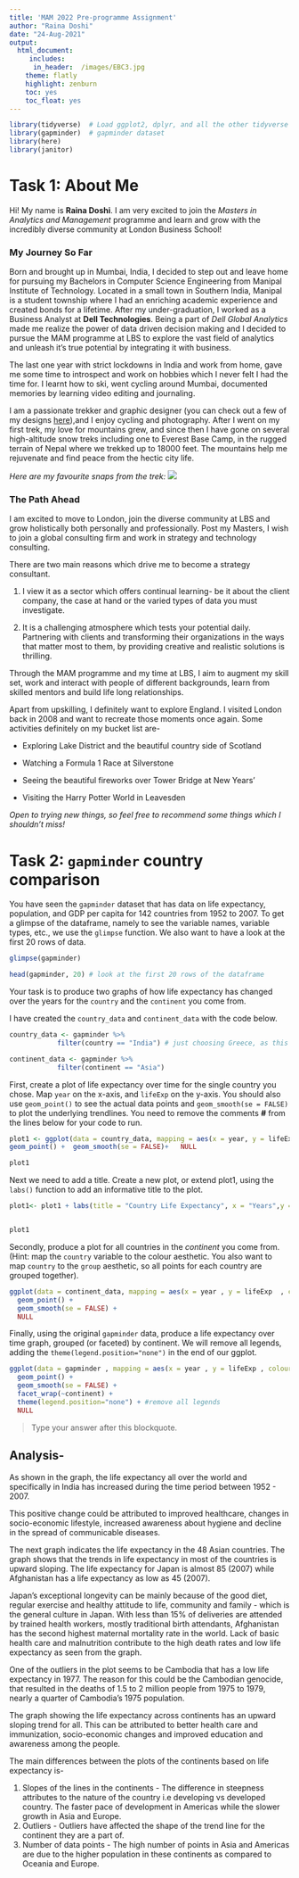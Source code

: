 ```yaml
---
title: 'MAM 2022 Pre-programme Assignment'
author: "Raina Doshi"
date: "24-Aug-2021"
output:
  html_document:
     includes:
      in_header:  /images/EBC3.jpg
    theme: flatly
    highlight: zenburn
    toc: yes
    toc_float: yes
---
```


```r
library(tidyverse)  # Load ggplot2, dplyr, and all the other tidyverse packages
library(gapminder)  # gapminder dataset
library(here)
library(janitor)
```



# Task 1: About Me

Hi! My name is **Raina Doshi**. I am very excited to join the *Masters in Analytics and Management* programme and learn and grow with the incredibly diverse community at London Business School!  

### My Journey So Far

Born and brought up in Mumbai, India, I decided to step out and leave home for pursuing my Bachelors in Computer Science Engineering from Manipal Institute of Technology. Located in a small town in Southern India, Manipal is a student township where I had an enriching academic experience and created bonds for a lifetime. 
After my under-graduation, I worked as a Business Analyst at **Dell Technologies**. Being a part of *Dell Global Analytics* made me realize the power of data driven decision making and I decided to pursue the MAM programme at LBS to explore the vast field of analytics and unleash it's true potential by integrating it with business. 

The last one year with strict lockdowns in India and work from home, gave me some time to introspect and work on hobbies which I never felt I had the time for. I learnt how to ski, went cycling around Mumbai, documented memories by learning video editing and journaling. 

I am a passionate trekker and graphic designer (you can check out a few of my designs [here](https://www.behance.net/rainadoshi/projects)),and I enjoy cycling and photography. After I went on my first trek, my love for mountains grew, and since then I have gone on several high-altitude snow treks including one to Everest Base Camp, in the rugged terrain of Nepal where we trekked up to 18000 feet. The mountains help me rejuvenate and find peace from the hectic city life. 

*Here are my favourite snaps from the trek:*
![](/images/EBC.png)

### The Path Ahead

I am excited to move to London, join the diverse community at LBS and grow holistically both personally and professionally. Post my Masters, I wish to join a global consulting firm and work in strategy and technology consulting. 

There are two main reasons which drive me to become a strategy consultant.  

1. I view it as a sector which offers continual learning- be it about the client company, the case at hand or the varied types of data you must investigate. 

2. It is a challenging atmosphere which tests your potential daily. Partnering with clients and transforming their organizations in the ways that matter most to them, by providing creative and realistic solutions is thrilling. 


Through the MAM programme and my time at LBS, I aim to augment my skill set, work and interact with people of different backgrounds, learn from skilled mentors and build life long relationships.

Apart from upskilling, I definitely want to explore England. I visited London back in 2008 and want to recreate those moments once again. Some activities definitely on my bucket list are-

  * Exploring Lake District and the beautiful country side of Scotland

  * Watching a Formula 1 Race at Silverstone

  * Seeing the beautiful fireworks over Tower Bridge at New Years'

  * Visiting the Harry Potter World in Leavesden

*Open to trying new things, so feel free to recommend some things which I shouldn't miss!*


# Task 2: `gapminder` country comparison

You have seen the `gapminder` dataset that has data on life expectancy, population, and GDP per capita for 142 countries from 1952 to 2007. To get a glimpse of the dataframe, namely to see the variable names, variable types, etc., we use the `glimpse` function. We also want to have a look at the first 20 rows of data.

```r
glimpse(gapminder)

head(gapminder, 20) # look at the first 20 rows of the dataframe

```

Your task is to produce two graphs of how life expectancy has changed over the years for the `country` and the `continent` you come from.

I have created the `country_data` and `continent_data` with the code below.

```r
country_data <- gapminder %>% 
            filter(country == "India") # just choosing Greece, as this is where I come from

continent_data <- gapminder %>% 
            filter(continent == "Asia")
```

First, create a plot of life expectancy over time for the single country you chose. Map `year` on the x-axis, and `lifeExp` on the y-axis. You should also use `geom_point()` to see the actual data points and `geom_smooth(se = FALSE)` to plot the underlying trendlines. You need to remove the comments **\#** from the lines below for your code to run.

```r
plot1 <- ggplot(data = country_data, mapping = aes(x = year, y = lifeExp))+
geom_point() +  geom_smooth(se = FALSE)+   NULL 

plot1
```

Next we need to add a title. Create a new plot, or extend plot1, using the `labs()` function to add an informative title to the plot.

```r
plot1<- plot1 + labs(title = "Country Life Expectancy", x = "Years",y = "Expectancy") +   NULL


plot1
```

Secondly, produce a plot for all countries in the *continent* you come from. (Hint: map the `country` variable to the colour aesthetic. You also want to map `country` to the `group` aesthetic, so all points for each country are grouped together).

```r

ggplot(data = continent_data, mapping = aes(x = year , y = lifeExp  , colour = country, group = country))+
  geom_point() + 
  geom_smooth(se = FALSE) +
  NULL

```

Finally, using the original `gapminder` data, produce a life expectancy over time graph, grouped (or faceted) by continent. We will remove all legends, adding the `theme(legend.position="none")` in the end of our ggplot.

```r
ggplot(data = gapminder , mapping = aes(x = year , y = lifeExp , colour= continent))+
  geom_point() + 
  geom_smooth(se = FALSE) +
  facet_wrap(~continent) +
  theme(legend.position="none") + #remove all legends
  NULL
```

> Type your answer after this blockquote.


## Analysis- 

As shown in the graph, the life expectancy all over the world and specifically in India has increased during the time period between 1952 - 2007.  

This positive change could be attributed to improved healthcare, changes in socio-economic lifestyle, increased awareness about hygiene and decline in the spread of communicable diseases. 

The next graph indicates the life expectancy in the 48 Asian countries. The graph shows that the trends in life expectancy in most of the countries is upward sloping. The life expectancy for Japan is almost 85 (2007) while Afghanistan has a life expectancy as low as 45 (2007). 

Japan's  exceptional longevity can be mainly because of the good diet, regular exercise and healthy attitude to life, community and family - which is the general culture in Japan. With less than 15% of deliveries are attended by trained health workers, mostly traditional birth attendants, Afghanistan has the second highest maternal mortality rate in the world. Lack of basic health care and malnutrition contribute to the high death rates and low life expectancy as seen from the graph.

One of the outliers in the plot seems to be Cambodia that has a low life expectancy in 1977. The reason for this could be the Cambodian genocide, that resulted in the deaths of 1.5 to 2 million people from 1975 to 1979, nearly a quarter of Cambodia's 1975 population.

The graph showing the life expectancy across continents has an upward sloping trend for all. This can be attributed to better health care and immunization, socio-economic changes and improved education and awareness among the people. 

The main differences between the plots of the continents based on life expectancy is-

1. Slopes of the lines in the continents - The difference in steepness attributes to the nature of the country i.e developing vs developed country. The faster pace of development in Americas while the slower growth in Asia and Europe. 
2. Outliers - Outliers have affected the shape of the trend line for the continent they are a part of. 
3. Number of data points - The high number of points in Asia and Americas are due to the higher population in these continents as compared to Oceania and Europe. 
